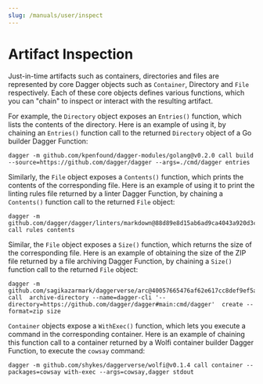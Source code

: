 ```yaml
---
slug: /manuals/user/inspect
---
```


# Artifact Inspection

Just-in-time artifacts such as containers, directories and files are represented by core Dagger objects such as `Container`, Directory and `File` respectively. Each of these core objects defines various functions, which you can "chain" to inspect or interact with the resulting artifact.

For example, the `Directory` object exposes an `Entries()` function, which lists the contents of the directory. Here is an example of using it, by chaining an `Entries()` function call to the returned `Directory` object of a Go builder Dagger Function:

```shell
dagger -m github.com/kpenfound/dagger-modules/golang@v0.2.0 call build --source=https://github.com/dagger/dagger --args=./cmd/dagger entries
```

Similarly, the `File` object exposes a `Contents()` function, which prints the contents of the corresponding file. Here is an example of using it to print the linting rules file returned by a linter Dagger Function, by chaining a `Contents()` function call to the returned `File` object:

```shell
dagger -m github.com/dagger/dagger/linters/markdown@88d89e8d15ab6ad9ca4043a920d3cd735a6405fd call rules contents
```

Similar, the `File` object exposes a `Size()` function, which returns the size of the corresponding file. Here is an example of obtaining the size of the ZIP file returned by a file archiving Dagger Function, by chaining a `Size()` function call to the returned `File` object:

```shell
dagger -m github.com/sagikazarmark/daggerverse/arc@40057665476af62e617cc8def9ef5a87735264a9 call  archive-directory --name=dagger-cli '--directory=https://github.com/dagger/dagger#main:cmd/dagger'  create --format=zip size
```

`Container` objects expose a `WithExec()` function, which lets you execute a command in the corresponding container. Here is an example of chaining this function call to a container returned by a Wolfi container builder Dagger Function, to execute the `cowsay` command:

```shell
dagger -m github.com/shykes/daggerverse/wolfi@v0.1.4 call container --packages=cowsay with-exec --args=cowsay,dagger stdout
```

